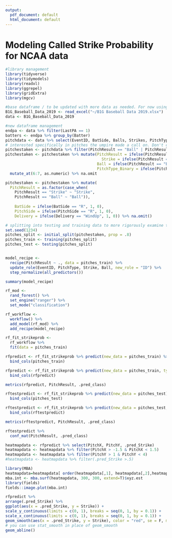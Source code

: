 ---
output:
  pdf_document: default
  html_document: default
---
# Modeling Called Strike Probability for NCAA data
```{r}
#library management
library(tidyverse)
library(tidymodels)
library(readxl)
library(ggrepel)
library(gridExtra)
library(mgcv)
```

```{r}
#base dataframe / to be updated with more data as needed. For now using 2019 data from big ten only
B1G_Baseball_Data_2019 <- read_excel("~/B1G Baseball Data 2019.xlsx")
data <- B1G_Baseball_Data_2019
```

```{r}
#new dataframe management
endpa <- data %>% filter(LastPA == 1)
batters <- endpa %>% group_by(Batter)
pitchdata <- data %>% select(EventID, BatSide, Balls, Strikes, PitchType, PitchX, PitchY, PitchSide, Delivery, PitchResult)
# interested specifically in pitches the umpire made a call on. Don't care about BIP
pitchestaken <- pitchdata %>% filter(PitchResult == "Ball" | PitchResult == "StrikeTaken")
pitchestaken <- pitchestaken %>% mutate(PitchResult = ifelse(PitchResult == "StrikeTaken", "Strike", "Ball"),
                                          Strike = ifelse(PitchResult == "Strike", 1,0),
                                        Ball = ifelse(PitchResult == "Ball",1,0),
                                        PitchType_Binary = ifelse(PitchType == "Fastball", 1, 0)) %>%
  mutate_at(6:7, as.numeric) %>% na.omit

pitchestaken <- pitchestaken %>% mutate(
  PitchResult = as.factor(case_when(
    PitchResult == "Strike" ~ "Strike",
    PitchResult == "Ball" ~ "Ball")),
    
    BatSide = ifelse(BatSide == "R", 1, 0),
    PitchSide = ifelse(PitchSide == "R", 1, 0),
    Delivery = ifelse(Delivery == "WindUp", 1, 0)) %>% na.omit()
```

```{r}
# splitting into testing and training data to more rigorously examine the model
set.seed(1234)
pitches_split <- initial_split(pitchestaken, prop = .8)
pitches_train <- training(pitches_split)
pitches_test <- testing(pitches_split)


model_recipe <- 
  recipe(PitchResult ~ ., data = pitches_train) %>% 
  update_role(EventID, PitchType, Strike, Ball, new_role = "ID") %>%
  step_normalize(all_predictors())

summary(model_recipe)
```
```{r}
rf_mod <- 
  rand_forest() %>% 
  set_engine("ranger") %>%
  set_mode("classification")
```

```{r}
rf_workflow <- 
  workflow() %>% 
  add_model(rf_mod) %>% 
  add_recipe(model_recipe)
```

```{r}
rf_fit_strikeprob <- 
  rf_workflow %>% 
  fit(data = pitches_train)
```

```{r}
rfpredict <- rf_fit_strikeprob %>% predict(new_data = pitches_train) %>%
  bind_cols(pitches_train) 

rfpredict <- rf_fit_strikeprob %>% predict(new_data = pitches_train, type="prob") %>%
  bind_cols(rfpredict)
```

```{r}
metrics(rfpredict, PitchResult, .pred_class)
```

```{r}
rftestpredict <- rf_fit_strikeprob %>% predict(new_data = pitches_test) %>%
  bind_cols(pitches_test)

rftestpredict <- rf_fit_strikeprob %>% predict(new_data = pitches_test, type="prob") %>%
  bind_cols(rftestpredict)

metrics(rftestpredict, PitchResult, .pred_class)
```


```{r}
rftestpredict %>%
  conf_mat(PitchResult, .pred_class)
```

```{r}
heatmapdata <- rfpredict %>% select(PitchX, PitchY, .pred_Strike)
heatmapdata <- heatmapdata %>% filter(PitchX > -1.5 & PitchX < 1.5)
heatmapdata <- heatmapdata %>% filter(PitchY > 1 & PitchY < 4)
#heatmapdata <- heatmapdata %>% filter(.pred_Strike >.5)

library(MBA)
heatmapdata=heatmapdata[ order(heatmapdata[,1], heatmapdata[,2],heatmapdata[,3]), ]
mba.int <- mba.surf(heatmapdata, 300, 300, extend=T)$xyz.est
library(fields)
fields::image.plot(mba.int)
```



```{r}
rfpredict %>%
arrange(.pred_Strike) %>%
ggplot(aes(x = .pred_Strike, y = Strike)) +
scale_y_continuous(limits = c(0, 1), breaks = seq(0, 1, by = 0.1)) +
scale_x_continuous(limits = c(0, 1), breaks = seq(0, 1, by = 0.1)) +
geom_smooth(aes(x = .pred_Strike, y = Strike), color = "red", se = F, method = "loess") + 
# you can use stat_smooth in place of geom_smooth
geom_abline()
```

